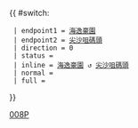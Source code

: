 {{ #switch: {{{format|}}}
  | endpoint1 = [[海逸豪園公共運輸交匯處|海逸豪園]]
  | endpoint2 = [[尖沙咀天星碼頭公共運輸交匯處|尖沙咀碼頭]]
  | direction = 0
  | status =
  | inline = [[海逸豪園公共運輸交匯處|海逸豪園]] ↺ [[尖沙咀天星碼頭公共運輸交匯處|尖沙咀碼頭]]
  | normal =
  | full =
}}<noinclude>[[Category:九龍巴士路線模板|008P]]</noinclude>